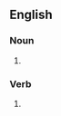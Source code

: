 ==English==

===Noun===
{{head|en|noun form}}

# {{plural of|en|guggle}}

===Verb===
{{head|en|verb form}}

# {{en-third-person singular of|guggle}}